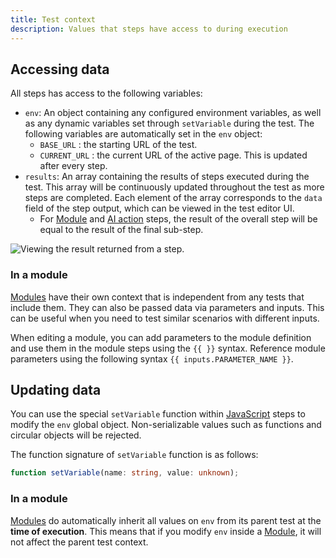 ```yaml
---
title: Test context
description: Values that steps have access to during execution
---
```


## Accessing data

All steps has access to the following variables:

- `env`: An object containing any configured environment variables, as well as any dynamic variables set through `setVariable` during the test. The following variables are automatically set in the `env` object:
  - `BASE_URL` : the starting URL of the test.
  - `CURRENT_URL` : the current URL of the active page. This is updated after every step.
- `results`: An array containing the results of steps executed during the test. This array will be continuously updated throughout the test as more steps are completed. Each element of the array corresponds to the `data` field of the step output, which can be viewed in the test editor UI.
  - For [Module](/steps/module) and [AI action](/steps/ai-action) steps, the result of the overall step will be equal to the result of the final sub-step.

![Viewing the result returned from a step.](/images/view-step-results.png)

### In a module

[Modules](/steps/module) have their own context that is independent from any tests that include them. They can also be passed data via parameters and inputs. This can be useful when you need to test similar scenarios with different inputs.

When editing a module, you can add parameters to the module definition and use them in the module steps using the `{{ }}` syntax. Reference module parameters using the following syntax `{{ inputs.PARAMETER_NAME }}`.

## Updating data

You can use the special `setVariable` function within [JavaScript](/steps/javascript) steps to modify the `env` global object. Non-serializable values such as functions and circular objects will be rejected.

The function signature of `setVariable` function is as follows:

```ts
function setVariable(name: string, value: unknown);
```

### In a module

[Modules](/steps/module) do automatically inherit all values on `env` from its parent test at the **time of execution**. This means that if you modify `env` inside a [Module](/steps/module), it will not affect the parent test context.
